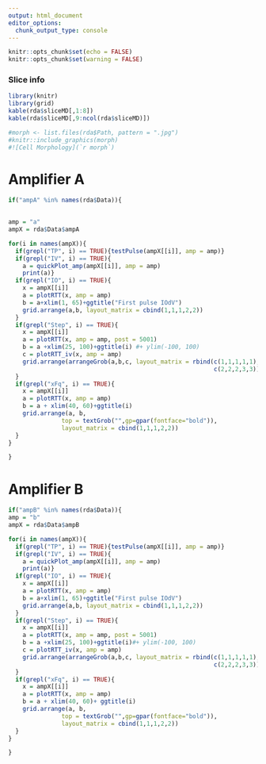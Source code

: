 ```yaml
---
output: html_document
editor_options: 
  chunk_output_type: console
---
```



```r
knitr::opts_chunk$set(echo = FALSE)
knitr::opts_chunk$set(warning = FALSE)
```

### Slice info

```r
library(knitr)
library(grid)
kable(rda$sliceMD[,1:8])
kable(rda$sliceMD[,9:ncol(rda$sliceMD)])

```


```r
#morph <- list.files(rda$Path, pattern = ".jpg")
#knitr::include_graphics(morph)
#![Cell Morphology](`r morph`)
```


# Amplifier A

```r

if("ampA" %in% names(rda$Data)){
  

amp = "a"
ampX = rda$Data$ampA

for(i in names(ampX)){
  if(grepl("TP", i) == TRUE){testPulse(ampX[[i]], amp = amp)}
  if(grepl("IV", i) == TRUE){
    a = quickPlot_amp(ampX[[i]], amp = amp)
    print(a)}
  if(grepl("IO", i) == TRUE){
    x = ampX[[i]]
    a = plotRTT(x, amp = amp)
    b = a+xlim(1, 65)+ggtitle("First pulse IOdV")
    grid.arrange(a,b, layout_matrix = cbind(1,1,1,2,2))
  }
  if(grepl("Step", i) == TRUE){
    x = ampX[[i]]
    a = plotRTT(x, amp = amp, post = 5001)
    b = a +xlim(25, 100)+ggtitle(i) #+ ylim(-100, 100)
    c = plotRTT_iv(x, amp = amp)
    grid.arrange(arrangeGrob(a,b,c, layout_matrix = rbind(c(1,1,1,1,1),
                                                          c(2,2,2,3,3))))
  }
  if(grepl("xFq", i) == TRUE){
    x = ampX[[i]]
    a = plotRTT(x, amp = amp)
    b = a + xlim(40, 60)+ggtitle(i)
    grid.arrange(a, b,
               top = textGrob("",gp=gpar(fontface="bold")),
               layout_matrix = cbind(1,1,1,2,2))
  }
}

}
```

# Amplifier B

```r
  
if("ampB" %in% names(rda$Data)){
amp = "b"
ampX = rda$Data$ampB

for(i in names(ampX)){
  if(grepl("TP", i) == TRUE){testPulse(ampX[[i]], amp = amp)}
  if(grepl("IV", i) == TRUE){
    a = quickPlot_amp(ampX[[i]], amp = amp)
    print(a)}
  if(grepl("IO", i) == TRUE){
    x = ampX[[i]]
    a = plotRTT(x, amp = amp)
    b = a+xlim(1, 65)+ggtitle("First pulse IOdV")
    grid.arrange(a,b, layout_matrix = cbind(1,1,1,2,2))
  }
  if(grepl("Step", i) == TRUE){
    x = ampX[[i]]
    a = plotRTT(x, amp = amp, post = 5001)
    b = a +xlim(25, 100)+ggtitle(i)#+ ylim(-100, 100)
    c = plotRTT_iv(x, amp = amp)
    grid.arrange(arrangeGrob(a,b,c, layout_matrix = rbind(c(1,1,1,1,1),
                                                          c(2,2,2,3,3))))
  }
  if(grepl("xFq", i) == TRUE){
    x = ampX[[i]]
    a = plotRTT(x, amp = amp) 
    b = a + xlim(40, 60)+ ggtitle(i)
    grid.arrange(a, b,
               top = textGrob("",gp=gpar(fontface="bold")),
               layout_matrix = cbind(1,1,1,2,2))
  }
}

}

```



